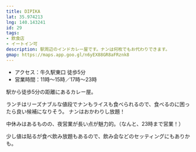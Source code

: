 ```yaml
---
title: DIPIKA
lat: 35.974213
lng: 140.143241
id: 29
tags:
- 飲食店
- イートイン可
description: 駅周辺のインドカレー屋です。ナンは何枚でもお代わりできます。
gmap: https://maps.app.goo.gl/n6yEX88GR8aFRznk8
---
```


<LinkedImage
  src="/images/photos/dipika-saag_curry.jpg"
  href="/photo_pages/dipika-saag_curry"
/>

- アクセス：牛久駅東口 徒歩5分
- 営業時間：11時～15時／17時～23時

駅から徒歩5分の距離にあるカレー屋。

ランチはリーズナブルな値段でナンもライスも食べられるので、食べるのに困ったら良い候補になりそう。
ナンはおかわりし放題！

中休みはあるものの、夜営業が長い点が魅力的。（なんと、23時まで営業！）

少し値は貼るが食べ飲み放題もあるので、飲み会などのセッティングにもありかも。

<LinkedImage
  src="/images/photos/dipika-lunch.jpg"
  href="/photo_pages/dipika-lunch"
/>

